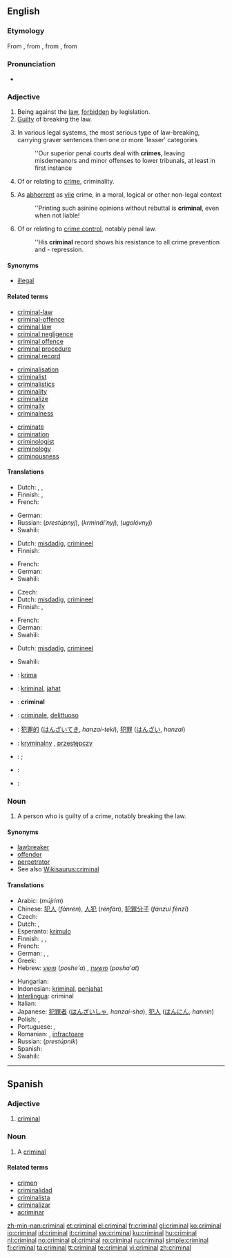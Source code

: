 ==English==

===Etymology===
From {{etyl|enm|en}}, from {{etyl|xno|en}} {{term|criminal|lang=xno}}, from {{LL.}} {{term|criminalis|lang=la}}, from {{etyl|la|en}} {{term|crimen||lang=la|crime}}

===Pronunciation===
* {{audio|en-us-criminal.ogg|Audio (US)}}

===Adjective===
{{en-adj}}

# Being against the [[law]], [[forbidden]] by legislation.
# [[guilty|Guilty]] of breaking the law.
# {{legal}} In various legal systems, the most serious type of law-breaking, carrying graver sentences then one or more 'lesser' categories
#:''Our superior penal courts deal with '''crimes''', leaving misdemeanors and minor offenses to lower tribunals, at least in first instance
# Of or relating to [[crime]], criminality.
# {{figurative}} As [[abhorrent]] as [[vile]] crime, in a moral, logical or other non-legal context
#:''Printing such asinine opinions without rebuttal is '''criminal''', even when not liable!
# Of or relating to [[crime control]], notably penal law.
#:''His '''criminal''' record shows his resistance to all crime prevention and - repression.

====Synonyms====
* [[illegal]]

====Related terms====
{{top3}}
* [[criminal-law]]
* [[criminal-offence]]
* [[criminal law]]
* [[criminal negligence]]
* [[criminal offence]]
* [[criminal procedure]]
* [[criminal record]]
{{mid3}}
* [[criminalisation]]
* [[criminalist]]
* [[criminalistics]]
* [[criminality]]
* [[criminalize]]
* [[criminally]]
* [[criminalness]]
{{mid3}}
* [[criminate]]
* [[crimination]]
* [[criminologist]]
* [[criminology]]
* [[criminousness]]
{{bottom}}

====Translations====
{{trans-top|being against the law}}
* Dutch: {{t+|nl|misdadig}}, {{t+|nl|crimineel}}, {{t-|nl|onwettig}}
* Finnish: {{t+|fi|rikollinen}}, {{t-|fi|lainvastainen}}
* French: {{t+|fr|criminel}}
{{trans-mid}}
* German: {{t-|de|kriminell}}
* Russian: {{t|ru|преступный|m|sc=Cyrl}} (''prestúpnyj''), {{t|ru|криминальный|m|sc=Cyrl}} (''krminál’nyj''), {{t|ru|уголовный|m|sc=Cyrl}} (''ugolóvnyj'')
* Swahili: {{t|sw|mhalifu}}
{{trans-bottom}}

{{trans-top|guilty of breaking the law}}
* Dutch: [[misdadig]], [[crimineel]]
* Finnish: {{t+|fi|rikollinen}}
{{trans-mid}}
* French: {{t+|fr|criminel}}
* German: {{t-|de|kriminell}}
* Swahili: {{t|sw|mhalifu}}
{{trans-bottom}}

{{trans-top|of or relating to crime}}
* Czech: {{t-|cs|zločinný|m}}
* Dutch: [[misdadig]], [[crimineel]]
* Finnish: {{t+|fi|rikollinen}}, {{t-|fi|rikosoikeudellinen}}
{{trans-mid}}
* French: {{t+|fr|criminel}}
* German: {{t-|de|kriminell}}
* Swahili: {{t|sw|mhalifu}}
{{trans-bottom}}

{{trans-top|As abhorrent as vile crime, in a non-legal context}}
* Dutch: [[misdadig]], [[crimineel]]
{{trans-mid}}
* Swahili: {{t|sw|mhalifu}}
{{trans-bottom}}

{{checktrans-top}}
* {{ttbc|Esperanto}}: [[krima]]
* {{ttbc|Indonesian}}: [[kriminal]], [[jahat]]
* {{ttbc|Interlingua}}: '''criminal'''
* {{ttbc|Italian}}: [[criminale]], [[delittuoso]]
{{checktrans-mid}}
* {{ttbc|Japanese}}: [[犯罪的]] ([[はんざいてき]], ''hanzai-teki''), [[犯罪]] ([[はんざい]], ''hanzai'')
* {{ttbc|Polish}}: [[kryminalny]] {{m}}, [[przestępczy]] {{m}}
* {{ttbc|Portuguese}}: {{t+|pt|criminoso|m}} <!-- Inflections belong in the foreign entry: [[criminosa]] {{f}} -->; {{t-|pt|criminal|m|f}}
* {{ttbc|Romanian}}: {{t+|ro|criminal|m}} <!-- Inflections belong in the foreign entry: [[criminală]] {{f}} -->
* {{ttbc|Spanish}}: {{t-|es|criminal}}
{{checktrans-bottom}}

===Noun===
{{en-noun}}

# A person who is guilty of a crime, notably breaking the law.

====Synonyms====
* [[lawbreaker]]
* [[offender]]
* [[perpetrator]]
* See also [[Wikisaurus:criminal]]

====Translations====
{{trans-top|person guilty of a crime, breaking the law}}
* Arabic: {{Arab|[[مجرم]]}} (''mújrim'')
* Chinese: [[犯人]] (''fànrén''), [[人犯]] (''rénfàn''), [[犯罪分子]] (''fànzuì fènzǐ'')
* Czech: {{t-|cs|zločinec|m}}
* Dutch: {{t+|nl|misdadiger|m}}, {{t+|nl|crimineel|m}}
* Esperanto: [[krimulo]]
* Finnish: {{t+|fi|rikollinen}}, {{t-|fi|lainsuojaton}}, {{t-|fi|kriminaali}}
* French: {{t+|fr|criminel|m}}
* German: {{t-|de|Kriminelle|f}}, {{t-|de|Krimineller|m}}, {{t+|de|Verbrecher|m}}
* Greek: {{t+|el|εγκληματίας|m|tr=''egklimatías''|sc=Grek}}
* Hebrew: [[פושע]] (''poshe'a'') {{m}}, [[פושעת]] (''posha'at'') {{f}}
{{trans-mid}}
* Hungarian: {{t+|hu|bűnöző}}
* Indonesian: [[kriminal]], [[jahat|penjahat]]
* [[Interlingua]]: criminal
* Italian: {{t+|it|criminale}}
* Japanese: [[犯罪者]] ([[はんざいしゃ]], ''hanzai-sha''), [[犯人]] ([[はんにん]], ''hannin'')
* Polish: {{t+|pl|kryminalista|m}}, {{t+|pl|przestępca|m}}
* Portuguese: {{t+|pt|criminoso|m}}, {{t-|pt|criminosa|f}}
* Romanian: {{t|ro|infractor|m}}, [[infractoare]] {{f}}
* Russian: {{t+|ru|преступник|m|sc=Cyrl}} (''prestúpnik'')
* Spanish: {{t-|es|criminal}}
* Swahili: {{t|sw|mhalifu}}
{{trans-bottom}}

----

==Spanish==

===Adjective===
{{es-adj|pl=criminales}}

# [[criminal#English|criminal]]

===Noun===
{{es-noun-mf|pl=criminales}}

# A [[criminal#English|criminal]]

====Related terms====
* [[crimen]]
* [[criminalidad]]
* [[criminalista]] {{m|f}}
* [[criminalizar]]
* [[acriminar]]

[[zh-min-nan:criminal]]
[[et:criminal]]
[[el:criminal]]
[[fr:criminal]]
[[gl:criminal]]
[[ko:criminal]]
[[io:criminal]]
[[id:criminal]]
[[it:criminal]]
[[sw:criminal]]
[[ku:criminal]]
[[hu:criminal]]
[[nl:criminal]]
[[no:criminal]]
[[pl:criminal]]
[[ro:criminal]]
[[ru:criminal]]
[[simple:criminal]]
[[fi:criminal]]
[[ta:criminal]]
[[tt:criminal]]
[[te:criminal]]
[[vi:criminal]]
[[zh:criminal]]